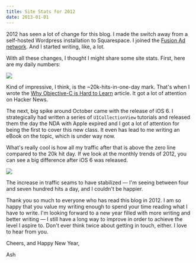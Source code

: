 ```yaml
---
title: Site Stats for 2012
date: 2013-01-01
---
```



2012 has seen a lot of change for this blog. I made the switch away from a self-hosted Wordpress installation to Squarespace. I joined the [Fusion Ad network](http://fusionads.net). And I started writing, like, a lot.

With all these changes, I thought I might share some site stats. First, here are my daily numbers:

![](8A6D81F4CF80438BAE9D136A63659A3A.png)

Kind of impressive, I think, is the ~20k-hits-in-one-day mark. That's when I wrote the [Why Objective-C is Hard to Learn](/blog/why-objective-c-is-hard-to-learn) article. It got a lot of attention on Hacker News.

The next, big spike around October came with the release of iOS 6. I strategically had written a series of `UICollectionView` tutorials and released them the day the NDA with Apple expired and I got a lot of attention for being the first to cover this new class. It even has lead to me writing an eBook on the topic, which is under way now.

What's really cool is how all my traffic after that is above the zero line compared to the 20k hit day. If we look at the monthly trends of 2012, you can see a big difference after iOS 6 was released.

![](B6B281E82FB94CAFA6B51A90788352A5.png)

The increase in traffic seams to have stabilized — I'm seeing between four and seven hundred hits a day, and I couldn't be happier.

Thank you so much to everyone who has read this blog in 2012. I am so happy that you value my writing enough to spend your time reading what I have to write. I'm looking forward to a new year filled with more writing and better writing — I still have a long way to improve in order to achieve the level I aspire to. Don't ever think twice about getting in touch, either. I love to hear from you.

Cheers, and Happy New Year,

Ash


  